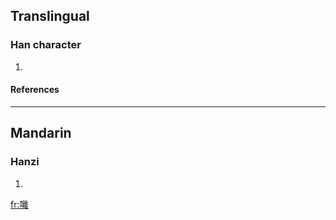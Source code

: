 ==Translingual==
===Han character===
{{Han char|rn=30|rad=口|as=18|sn=21|four=|canj=口卜月土 (RYBG)}}
# {{defn|Han|sort=口18}}
====References====
{{Han ref|kx=0215.221|hdz=10706.101|uh=56C4|ud=22212}}
----
==Mandarin==
===Hanzi===
{{cmn-hanzi|pin=[[lí]] ([[i2]])|wg=li<sup>2</sup>}}
# {{defn|Mandarin}}

[[fr:囄]]